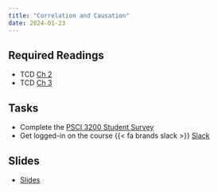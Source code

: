 ```yaml
---
title: "Correlation and Causation"
date: 2024-01-23
---
```



## Required Readings

- TCD [Ch 2](/files/M2_deMesquita&Fowler_2021_Chapter2.pdf)
- TCD [Ch 3](/files/M2_deMesquita&Fowler_2021_Chapter3.pdf)

## Tasks

- Complete the [PSCI 3200 Student Survey](https://upenn.co1.qualtrics.com/jfe/form/SV_0Cg0okE1EBZraXc)
- Get logged-in on the course {{< fa brands slack >}} [Slack](%7B%7B%3C%20var%20course.slack%20%3E%7D%7D)

## Slides

- [Slides](/slides/02-causal.html)




